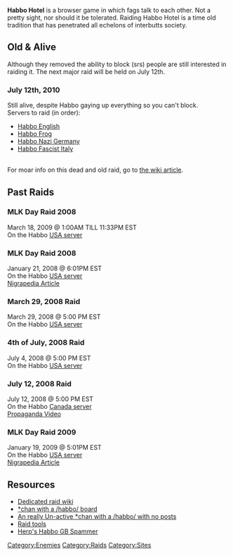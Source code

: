 '''Habbo Hotel''' is a browser game in which fags talk to each other. Not a pretty sight, nor should it be tolerated. Raiding Habbo Hotel is a time old tradition that has penetrated all echelons of interbutts society. 
 
==Old & Alive==
Although they removed the ability to block (srs) people are still interested in raiding it. The next major raid will be held on July 12th.
===July 12th, 2010===
Still alive, despite Habbo gaying up everything so you can't block.
<br>Servers to raid (in order):
*[http://anonym.to/http://www.habbo.com Habbo English] 
*[http://anonym.to/http://www.habbo.fr Habbo Frog]
*[http://anonym.to/http://www.habbo.de Habbo Nazi Germany]
*[http://anonym.to/http://www.habbo.it Habbo Fascist Italy] 
<br>For moar info on this dead and old raid, go to [http://anonym.to/http://www.nigrapedia.com/7-12-2010 the wiki article].

==Past Raids==
===MLK Day Raid 2008===
March 18, 2009 @ 1:00AM TILL 11:33PM EST<br>
On the Habbo [http://anonym.to/http://habbo.com USA server]


===MLK Day Raid 2008===
January 21, 2008 @ 6:01PM EST<br>
On the Habbo [http://anonym.to/http://habbo.com USA server]<br>
[http://anonym.to/http://www.nigrapedia.com/MLK_Day_raid Nigrapedia Article]

===March 29, 2008 Raid===
March 29, 2008 @ 5:00 PM EST<br>
On the Habbo [http://anonym.to/http://habbo.com USA server]

===4th of July, 2008 Raid===
July 4, 2008 @ 5:00 PM EST<br>
On the Habbo [http://anonym.to/http://habbo.com USA server]

===July 12, 2008 Raid===
July 12, 2008 @ 5:00 PM EST<br>
On the Habbo [http://anonym.to/http://habbo.ca Canada server]<br>
[http://anonym.to/http://youtube.com/watch?v=LuiAEe_lcWc Propaganda Video]

===MLK Day Raid 2009===
January 19, 2009 @ 5:01PM EST<br>
On the Habbo [http://anonym.to/http://habbo.com USA server]<br>
[http://anonym.to/http://www.nigrapedia.com/MLK_Day_raid Nigrapedia Article]<br>


==Resources==
* [http://anonym.to/http://www.nigrapedia.com/ Dedicated raid wiki]
* [http://anonym.to/http://www.47chan.net *chan with a /habbo/ board]
* [http://anonym.to/http://legi0n.789chan.org/habbo/ An really Un-active *chan with a /habbo/ with no posts]
* [http://anonym.to/http://www.poolsclosed.us/downloadz/LOLToasts_Raid_Tool_v7.zip Raid tools]
* [http://anonym.to/http://www.multiupload.com/PCTTGKE7SN Herp's Habbo GB Spammer]

[[Category:Enemies]]
[[Category:Raids]]
[[Category:Sites]]